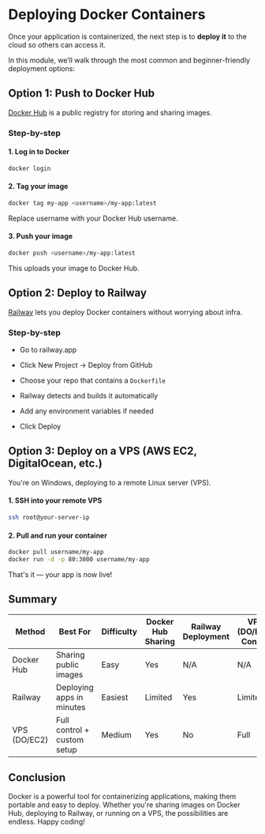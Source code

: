 # Deploying Docker Containers

Once your application is containerized, the next step is to **deploy it** to the cloud so others can access it.

In this module, we’ll walk through the most common and beginner-friendly deployment options:

## Option 1: Push to Docker Hub

[Docker Hub](https://hub.docker.com/) is a public registry for storing and sharing images.

### Step-by-step

#### 1. Log in to Docker

```sh
docker login
```

#### 2. Tag your image

```sh
docker tag my-app <username>/my-app:latest
```

Replace username with your Docker Hub username.

#### 3. Push your image

```sh
docker push <username>/my-app:latest
```

This uploads your image to Docker Hub.

## Option 2: Deploy to Railway

[Railway](https://railway.com/) lets you deploy Docker containers without worrying about infra.

### Step-by-step

- Go to railway.app

- Click New Project → Deploy from GitHub

- Choose your repo that contains a `Dockerfile`

- Railway detects and builds it automatically

- Add any environment variables if needed

- Click Deploy

## Option 3: Deploy on a VPS (AWS EC2, DigitalOcean, etc.)

You're on Windows, deploying to a remote Linux server (VPS).

#### 1. SSH into your remote VPS

```sh
ssh root@your-server-ip
```

#### 2. Pull and run your container

```sh
docker pull username/my-app
docker run -d -p 80:3000 username/my-app
```

That's it — your app is now live!

## Summary

| Method       | Best For                    | Difficulty | Docker Hub Sharing | Railway Deployment | VPS (DO/EC2) Control |
| ------------ | --------------------------- | ---------- | ------------------ | ------------------ | -------------------- |
| Docker Hub   | Sharing public images       | Easy       | Yes                | N/A                | N/A                  |
| Railway      | Deploying apps in minutes   | Easiest    | Limited            | Yes                | Limited              |
| VPS (DO/EC2) | Full control + custom setup | Medium     | Yes                | No                 | Full                 |

## Conclusion

Docker is a powerful tool for containerizing applications, making them portable and easy to deploy. Whether you're sharing images on Docker Hub, deploying to Railway, or running on a VPS, the possibilities are endless. Happy coding!
